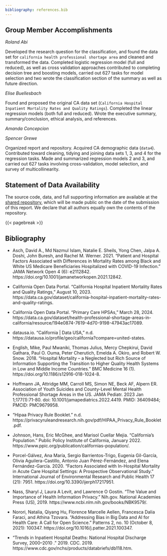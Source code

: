 ```yaml
---
bibliography: references.bib
---
```


## Group Member Accomplishments

*Roland Abi*

Developed the research question for the classification, and found the data set for `california health professional shortage area` and cleaned and transformed the data. Completed logistic regression model (full and reduced), as well as cross validation approaches contributed to completing decision tree and boosting models, carried out 627 tasks for model selection and two wrote the classification section of the summary as well as future direction.   

*Elise Buellesbach*

Found and proposed the original CA data set (`California Hospital Inpatient Mortality Rates and Quality Ratings`). Completed the linear regression models (both full and reduced). Wrote the executive summary, summary/conclusion, ethical analysis, and references. 

*Amanda Concepcion*



*Spencer Grewe*

Organized report and repository. Acquired CA demographic data (`data4`). Contributed toward cleaning, tidying and joining data sets 1, 3, and 4 for the regression tasks. Made and summarized regression models 2 and 3, and carried out 627 tasks involving cross-validation, model selection, and survey of multicollinearity.


## Statement of Data Availability

The source code, data, and full supporting information are available at the [shared repository](https://github.com/sbgrewe/STAT627-FinalProj), which will be made public on the date of the submission of this report. We declare that all authors equally own the contents of the repository. 


{{< pagebreak >}}

## Bibliography

- Asch, David A., Md Nazmul Islam, Natalie E. Sheils, Yong Chen, Jalpa A. Doshi, John Buresh, and Rachel M. Werner. 2021. “Patient and Hospital Factors Associated with Differences in Mortality Rates among Black and White US Medicare Beneficiaries Hospitalized with COVID-19 Infection.” JAMA Network Open 4 (6): e2112842. https://doi.org/10.1001/jamanetworkopen.2021.12842.

- California Open Data Portal. “California Hospital Inpatient Mortality Rates and Quality Ratings,” August 10, 2023. https://data.ca.gov/dataset/california-hospital-inpatient-mortality-rates-and-quality-ratings.

- California Open Data Portal. “Primary Care HPSAs,” March 28, 2024. https://data.ca.gov/dataset/health-professional-shortage-areas-in-california/resource/194e0874-7619-4d70-9198-47943ac17089.

- datausa.io. “California | Data USA,” n.d. https://datausa.io/profile/geo/california?compare=united-states.

- English, Mike, Paul Mwaniki, Thomas Julius, Mercy Chepkirui, David Gathara, Paul O. Ouma, Peter Cherutich, Emelda A. Okiro, and Robert W. Snow. 2018. “Hospital Mortality – a Neglected but Rich Source of Information Supporting the Transition to Higher Quality Health Systems in Low and Middle Income Countries.” BMC Medicine 16 (1). https://doi.org/10.1186/s12916-018-1024-8.

- Hoffmann JA, Attridge MM, Carroll MS, Simon NE, Beck AF, Alpern ER. Association of Youth Suicides and County-Level Mental Health Professional Shortage Areas in the US. JAMA Pediatr. 2023 Jan 1;177(1):71-80. doi: 10.1001/jamapediatrics.2022.4419. PMID: 36409484; PMCID: PMC9679958.

- “Hipaa Privacy Rule Booklet.” n.d. https://privacyruleandresearch.nih.gov/pdf/HIPAA_Privacy_Rule_Booklet.pdf.

- Johnson, Hans, Eric McGhee, and Marisol Cuellar Mejia. “California’s Population.” Public Policy Institute of California, January 2022. https://www.ppic.org/publication/californias-population/.

- Porcel-Gálvez, Ana María, Sergio Barrientos-Trigo, Eugenia Gil-García, Olivia Aguilera-Castillo, Antonio Juan Pérez-Fernández, and Elena Fernández-García. 2020. “Factors Associated with In-Hospital Mortality in Acute Care Hospital Settings: A Prospective Observational Study.” International Journal of Environmental Research and Public Health 17 (21): 7951. https://doi.org/10.3390/ijerph17217951.

- Nass, Sharyl J, Laura A Levit, and Lawrence O Gostin. “The Value and Importance of Health Information Privacy.” Nih.gov. National Academies Press (US), 2019. https://www.ncbi.nlm.nih.gov/books/NBK9579/.

- Norori, Natalia, Qiyang Hu, Florence Marcelle Aellen, Francesca Dalia Faraci, and Athina Tzovara. “Addressing Bias in Big Data and AI for Health Care: A Call for Open Science.” Patterns 2, no. 10 (October 8, 2021): 100347. https://doi.org/10.1016/j.patter.2021.100347.

- “Trends in Inpatient Hospital Deaths: National Hospital Discharge Survey, 2000–2010 .” 2019. CDC. 2019. https://www.cdc.gov/nchs/products/databriefs/db118.htm.


